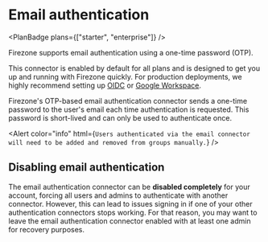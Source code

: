 
<div className="flex justify-between items-center">

# Email authentication

<PlanBadge plans={["starter", "enterprise"]} />
</div>

Firezone supports email authentication using a one-time password (OTP).

This connector is enabled by default for all plans and is designed to get you up
and running with Firezone quickly. For production deployments, we highly
recommend setting up [OIDC](/kb/authenticate/oidc) or
[Google Workspace](/kb/authenticate/google).

Firezone's OTP-based email authentication connector sends a one-time password to
the user's email each time authentication is requested. This password is
short-lived and can only be used to authenticate once.

<Alert
  color="info"
  html={`
    Users authenticated via the email connector will need to be added and removed
    from groups manually.
  `}
/>

## Disabling email authentication

The email authentication connector can be **disabled completely** for your
account, forcing all users and admins to authenticate with another connector.
However, this can lead to issues signing in if one of your other authentication
connectors stops working. For that reason, you may want to leave the email
authentication connector enabled with at least one admin for recovery purposes.

